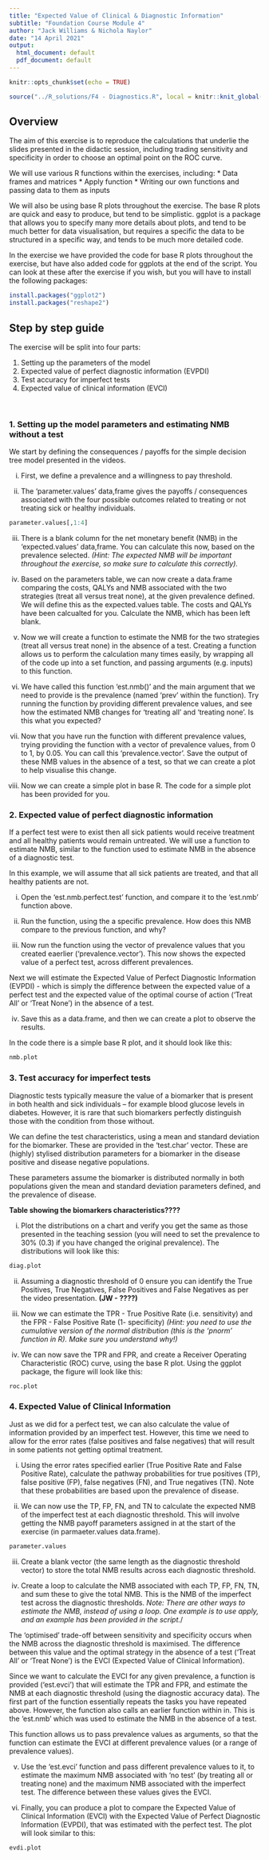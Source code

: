 ```yaml
---
title: "Expected Value of Clinical & Diagnostic Information"
subtitle: "Foundation Course Module 4"
author: "Jack Williams & Nichola Naylor"
date: "14 April 2021"
output:
  html_document: default
  pdf_document: default
---
```


```r
knitr::opts_chunk$set(echo = TRUE)

```

```r
source("../R_solutions/F4 - Diagnostics.R", local = knitr::knit_global())
```


## Overview 


The aim of this exercise is to reproduce the calculations that underlie the slides presented in the didactic session, including trading sensitivity and specificity in order to choose an optimal point on the ROC curve.

We will use various R functions within the exercises, including: 
* Data frames and matrices 
* Apply function
* Writing our own functions and passing data to them as inputs 

We will also be using base R plots throughout the exercise. The base R plots are quick and easy to produce, but tend to be simplistic. ggplot is a package that allows you to specify many more details about plots, and tend to be much better for data visualisation, but requires a specific the data to be structured in a specific way, and tends to be much more detailed code. 

In the exercise we have provided the code for base R plots throughout the exercise, but have also added code for ggplots at the end of the script. You can look at these after the exercise if you wish, but you will have to install the following packages:
```r
install.packages("ggplot2")
install.packages("reshape2")
```

## Step by step guide 

The exercise will be split into four parts:

1) Setting up the parameters of the model
2) Expected value of perfect diagnostic information (EVPDI)
3) Test accuracy for imperfect tests
4) Expected value of clinical information (EVCI)

\  

### 1. Setting up the model parameters and estimating NMB without a test

We start by defining the consequences / payoffs for the simple decision tree model presented in the videos.

i)	First, we define a prevalence and a willingness to pay threshold. 

ii) The 'parameter.values' data,frame gives the payoffs / consequences associated with the four possible outcomes related to treating or not treating sick or healthy individuals.

```r
parameter.values[,1:4]
```


iii) There is a blank column for the net monetary benefit (NMB) in the 'expected.values' data,frame. You can calculate this now, based on the prevalence selected.  _(Hint: The expected NMB will be important throughout the exercise, so make sure to calculate this correctly)._ 

iv) Based on the parameters table, we can now create a data.frame comparing the costs, QALYs and NMB associated with the two strategies (treat all versus treat none), at the given prevalence defined. We will define this as the expected.values table. The costs and QALYs have been calcualted for you. Calculate the NMB, which has been left blank. 

v) Now we will create a function to estimate the NMB for the two strategies (treat all versus treat none) in the absence of a test. Creating a function allows us to perform the calculation many times easily, by wrapping all of the code up into a set function, and passing arguments (e.g. inputs) to this function.

vi) We have called this function 'est.nmb()' and the main argument that we need to provide is the prevalence (named 'prev' within the function). Try running the function by providing different prevalence values, and see how the estimated NMB changes for 'treating all' and 'treating none'. Is this what you expected?  

vii) Now that you have run the function with different prevalence values, trying providing the function with a vector of prevalence values, from 0 to 1, by 0.05. You can call this 'prevalence.vector'. Save the output of these NMB values in the absence of a test, so that we can create a plot to help visualise this change.   

viii) Now we can create a simple plot in base R. The code for a simple plot has been provided for you. 


### 2. Expected value of perfect diagnostic information 

If a perfect test were to exist then all sick patients would receive treatment and all healthy patients would remain untreated. We will use a function to estimate NMB, similar to the function used to estimate NMB in the absence of a diagnostic test. 

In this example, we will assume that all sick patients are treated, and that all healthy patients are not. 

i)	 Open the 'est.nmb.perfect.test' function, and compare it to the 'est.nmb' function above. 

ii)	Run the function, using the a specific prevalence. How does this NMB compare to the previous function, and why? 

iii) Now run the function using the vector of prevalence values that you created eaerlier ('prevalence.vector'). This now shows the expected value of a perfect test, across different prevalences.  

Next we will estimate the Expected Value of Perfect Diagnostic Information (EVPDI) - which is simply the difference between the expected value of a perfect test and the expected value of the optimal course of action ('Treat All' or 'Treat None') in the absence of a test.

iv)	 Save this as a data.frame, and then we can create a plot to observe the results. 

In the code there is a simple base R plot, and it should look like this:

```r
nmb.plot
```

### 3. Test accuracy for imperfect tests


Diagnostic tests typically measure the value of a biomarker that is present in both health and sick individuals – for example blood glucose levels in diabetes.  However, it is rare that such biomarkers perfectly distinguish those with the condition from those without.

We can define the test characteristics, using a mean and standard deviation for the biomarker. These are provided in the 'test.char' vector. These are (highly) stylised distribution parameters for a biomarker in the disease positive and disease negative populations.

These parameters assume the biomarker is distributed normally in both populations given the mean and standard deviation parameters defined, and the prevalence of disease. 

**Table showing the biomarkers characteristics????**

i)	Plot the distributions on a chart and verify you get the same as those presented in the teaching session (you will need to set the prevalence to 30% (0.3) if you have changed the original prevalence). The distributions will look like this:

```r
diag.plot
```

ii)	Assuming a diagnostic threshold of 0 ensure you can identify the True Positives, True Negatives, False Positives and False Negatives as per the video presentation. __(JW - ????)__

iii) Now we can estimate the TPR - True Positive Rate  (i.e. sensitivity) and the FPR - False Positive Rate  (1- specificity)  *(Hint: you need to use the cumulative version of the normal distribution (this is the 'pnorm' function in R).  Make sure you understand why!)*

iv) We can now save the TPR and FPR, and create a Receiver Operating Characteristic (ROC) curve, using the base R plot. Using the ggplot package, the figure will look like this: 

```r
roc.plot
````

### 4. Expected Value of Clinical Information 


Just as we did for a perfect test, we can also calculate the value of information provided by an imperfect test.   However, this time we need to allow for the error rates (false positives and false negatives) that will result in some patients not getting optimal treatment.


i)	Using the error rates specified earlier (True Positive Rate and False Positive Rate), calculate the pathway probabilities for true positives (TP), false positive (FP), false negatives (FN), and True negatives (TN). Note that these probabilities are based upon the prevalence of disease. 

ii) We can now use the TP, FP, FN, and TN to calculate the expected NMB of the imperfect test at each diagnostic threshold. This will involve getting the NMB payoff parameters assigned in at the start of the exercise (in parmaeter.values data.frame). 

```r
parameter.values
````

iii) Create a blank vector (the same length as the diagnostic threshold vector) to store the total NMB  results across each diagnostic threshold. 

iv) Create a loop to calculate the NMB associated with each TP, FP, FN, TN, and sum these to give the total NMB. This is the NMB of the imperfect test across the diagnostic thresholds. *Note: There are other ways to estimate the NMB, instead of using a loop. One example is to use apply, and an example has been provided in the script.*/   


<!-- (Hint: the formula you need to enter is essentially the ‘rollback’ of the decision tree for a diagnostic test as per the video presentation). -->

The ‘optimised’ trade-off between sensitivity and specificity occurs when the NMB across the diagnostic threshold is maximised.  The difference between this value and the optimal strategy in the absence of a test (‘Treat All’ or ‘Treat None’) is the EVCI (Expected Value of Clinical Information).

Since we want to calculate the EVCI for any given prevalence, a function is provided ('est.evci') that will estimate the TPR and FPR, and estimate the NMB at each diagnostic threshold (using the diagnostic accuracy data).  The first part of the function essentially repeats the tasks you have repeated above. 
However, the function also calls an earlier function within in. This is the 'est.nmb' which was used to estimate the NMB in the absence of a test. 

This function allows us to pass prevalence values as arguments, so that the function can estimate the EVCI at different prevalence values (or a range of prevalence values). 

v) Use the 'est.evci' function and pass different prevalence values to it, to estimate the maximum NMB associated with 'no test' (by treating all or treating none) and the maximum NMB associated with the imperfect test. The difference between these values gives the EVCI. 

vi) Finally, you can produce a plot to compare the Expected Value of Clinical Information (EVCI) with the Expected Value of Perfect Diagnostic Information (EVPDI), that was estimated with the perfect test. The plot will look similar to this:

```r
evdi.plot
```



<script>
   $(document).ready(function() {
     $head = $('#header');
     $head.prepend('<img src=\"logo.png\" style=\"float: right;width: 150px;\"/>')
   });
</script>


